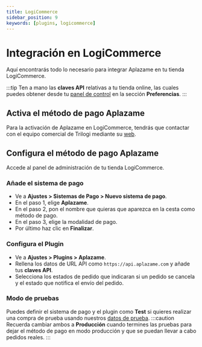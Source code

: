 ```yaml
---
title: LogiCommerce
sidebar_position: 9
keywords: [plugins, logicommerce]
---
```

# Integración en LogiCommerce
Aquí encontrarás todo lo necesario para integrar Aplazame en tu tienda LogiCommerce.

:::tip
  Ten a mano las **claves API** relativas a tu tienda online, las cuales puedes obtener desde tu [panel de control](https://vendors.aplazame.com/) en la sección **Preferencias**.
:::

## Activa el método de pago Aplazame
Para la activación de Aplazame en LogiCommerce, tendrás que contactar con el equipo comercial de Trilogi mediante su [web](https://www.logicommerce.com/es/).

## Configura el método de pago Aplazame
Accede al panel de administración de tu tienda LogiCommerce.

### Añade el sistema de pago
- Ve a **Ajustes > Sistemas de Pago > Nuevo sistema de pago**.
- En el paso 1, elige **Aplazame**.
- En el paso 2, pon el nombre que quieras que aparezca en la cesta como método de pago.
- En el paso 3, elige la modalidad de pago.
- Por último haz clic en **Finalizar**.

### Configura el Plugin
- Ve a **Ajustes > Plugins > Aplazame**.
- Rellena los datos de URL API como `https://api.aplazame.com` y añade tus **claves API**.
- Selecciona los estados de pedido que indicaran si un pedido se cancela y el estado que notifica el envío del pedido.

### Modo de pruebas
Puedes definir el sistema de pago y el plugin como **Test** si quieres realizar una compra de prueba usando nuestros [datos de prueba](../../api/test-environment/test-data/).
:::caution
  Recuerda cambiar ambos a **Producción** cuando termines las pruebas para dejar el método de pago en modo producción y que se puedan llevar a cabo pedidos reales.
:::
